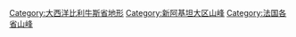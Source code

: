 [[Category:大西洋比利牛斯省地形|Category:大西洋比利牛斯省地形]]
[[Category:新阿基坦大区山峰|Category:新阿基坦大区山峰]]
[[Category:法国各省山峰|Category:法国各省山峰]]